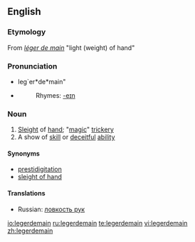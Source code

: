 {{was wotd|2006|March|26}}
==English==

===Etymology===
From {{F.}} ''[[léger de main]]'' "light (weight) of hand"

===Pronunciation===
* leg`er*de*main"
*{{audio|en-us-legerdemain.ogg|Audio (US)}}
*:Rhymes: [[Rhymes:English:-eɪn|-eɪn]]

===Noun===
{{wikipedia}}
{{en-noun|-}}

# [[Sleight]] of [[hand]]; "[[magic]]" [[trickery]]
# A show of [[skill]] or [[deceitful]] [[ability]]

====Synonyms====
*[[prestidigitation]]
*[[sleight of hand]]

====Translations====
{{trans-top|sleight of hand}}
{{trans-mid}}
*Russian: [[ловкость рук]]

[[io:legerdemain]]
[[ru:legerdemain]]
[[te:legerdemain]]
[[vi:legerdemain]]
[[zh:legerdemain]]